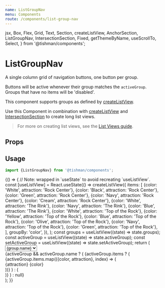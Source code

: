```yaml
---
name: ListGroupNav
menu: Components
route: /components/list-group-nav
---
```


  jsx,
  Box,
  Flex,
  Grid,
  Text,
  Section,
  createListView,
  AnchorSection,
  ListGroupNav,
  IntersectionSection,
  Fixed,
  getThemeByName,
  useScrollTo,
  Select,
} from '@tishman/components';

# ListGroupNav

A single column grid of navigation buttons, one button per group.

Buttons will be active whenever their group matches the `activeGroup`.
Groups that have no items will be 'disabled'.

This component supports groups as defined by [createListView].

Use this Component in combination with [createListView] and [IntersectionSection]
to create long list views.

> For more on creating list views, see the [List Views guide].

## Props

<Props of={ListGroupNav} />

## Usage

```typescript
import {ListGroupNav} from '@tishman/components';
```

<Playground>
  {() => {
    // Note: wrapped in `useState` to avoid recreating `useListView`.
    const [useListView] = React.useState(() =>
      createListView({
        items: [
          {color: 'White', attraction: 'Rock Center'},
          {color: 'Black', attraction: 'Rock Center'},
          {color: 'Green', attraction: 'Rock Center'},
          {color: 'Navy', attraction: 'Rock Center'},
          {color: 'Cream', attraction: 'Rock Center'},
          {color: 'White', attraction: 'The Rink'},
          {color: 'Navy', attraction: 'The Rink'},
          {color: 'Blue', attraction: 'The Rink'},
          {color: 'White', attraction: 'Top of the Rock'},
          {color: 'Yellow', attraction: 'Top of the Rock'},
          {color: 'Blue', attraction: 'Top of the Rock'},
          {color: 'Olive', attraction: 'Top of the Rock'},
          {color: 'Navy', attraction: 'Top of the Rock'},
          {color: 'Green', attraction: 'Top of the Rock'},
        ],
        groupBy: 'color',
      }),
    );
    const groups = useListView((state) => state.groups);
    const activeGroup = useListView((state) => state.activeGroup);
    const setActiveGroup = useListView((state) => state.setActiveGroup);
    return (
      <React.Fragment>
        <Select
          value={activeGroup ? activeGroup.name : undefined}
          onChange={(event) =>
            setActiveGroup(
              groups.find((group) => group.name === event.currentTarget.value),
            )
          }
        >
          {groups.map((group) => (
            <option key={group.name} value={group.name} label={group.name} />
          ))}
        </Select>
        <Box sx={{overflowY: 'scroll', height: '61.8vw'}}>
          <ListGroupNav
            groups={groups}
            activeGroup={activeGroup}
            onActiveGroupChange={setActiveGroup}
            sx={{position: 'fixed', top: 0, right: 0, bottom: 0}}
          />
          <Box sx={{flex: 1}}>
            <Section sx={{px: 4}}>
              {activeGroup && activeGroup.name ? (
                <Grid columns="50px 1fr">
                  <Text
                    sx={{variant: 'styles.h1'}}
                    children={activeGroup.name}
                  />
                  {activeGroup.items ? (
                    <Box as="ol">
                      {activeGroup.items.map(({color, attraction}, index) => (
                        <Section key={index} theme={`${attraction} ${color}`}>
                          <Text p={6}>
                            {attraction} {color}
                          </Text>
                        </Section>
                      ))}
                    </Box>
                  ) : (
                    <Section sx={{px: 4}}>
                      <Text
                        sx={{variant: 'styles.h1', color: 'muted'}}
                        children={activeGroup.name}
                      />
                    </Section>
                  )}
                </Grid>
              ) : null}
            </Section>
          </Box>
        </Box>
      </React.Fragment>
    );
  }}
</Playground>

[createlistview]: /hooks/create-list-view
[list views guide]: /guide/list-views
[intersectionsection]: /components/intersection-section
[list views guide]: /guides/list-views
